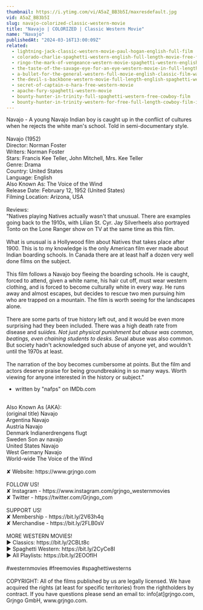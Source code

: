 ```yaml
---
thumbnail: https://i.ytimg.com/vi/A5aZ_BB3b5I/maxresdefault.jpg
vid: A5aZ_BB3b5I
slug: navajo-colorized-classic-western-movie
title: "Navajo | COLORIZED | Classic Western Movie"
name: "Navajo"
publishedAt: "2024-03-16T13:00:09Z"
related:
  - lightning-jack-classic-western-movie-paul-hogan-english-full-film
  - colorado-charlie-spaghetti-western-english-full-length-movie-free-feature-film-full-movies
  - ringo-the-mark-of-vengeance-western-movie-spaghetti-western-english-full-length-free-westerns
  - the-taste-of-the-savage-eye-for-an-eye-western-movie-in-full-length-english-free-feature-film
  - a-bullet-for-the-general-western-full-movie-english-classic-film-watchfree-cowboyfilm
  - the-devil-s-backbone-western-movie-full-length-english-spaghetti-western-cowboyfilm-watchfree
  - secret-of-captain-o-hara-free-western-movie
  - apache-fury-spaghetti-western-movie
  - bounty-hunter-in-trinity-full-spaghetti-western-free-cowboy-film
  - bounty-hunter-in-trinity-western-for-free-full-length-cowboy-film-italo-western
---
```


Navajo - A young Navajo Indian boy is caught up in the conflict of cultures when he rejects the white man's school. Told in semi-documentary style.<br />
<br />
Navajo (1952)<br />
Director: Norman Foster<br />
Writers: Norman Foster<br />
Stars: Francis Kee Teller, John Mitchell, Mrs. Kee Teller<br />
Genre: Drama<br />
Country: United States<br />
Language: English<br />
Also Known As: The Voice of the Wind<br />
Release Date: February 12, 1952 (United States)<br />
Filming Location: Arizona, USA<br />
<br />
Reviews:<br />
"Natives playing Natives actually wasn't that unusual. There are examples going back to the 1910s, with Lilian St. Cyr. Jay Silverheels also portrayed Tonto on the Lone Ranger show on TV at the same time as this film.<br />
<br />
What is unusual is a Hollywood film about Natives that takes place after 1900. This is to my knowledge is the only American film ever made about Indian boarding schools. In Canada there are at least half a dozen very well done films on the subject.<br />
<br />
This film follows a Navajo boy fleeing the boarding schools. He is caught, forced to attend, given a white name, his hair cut off, must wear western clothing, and is forced to become culturally white in every way. He runs away and almost escapes, but decides to rescue two men pursuing him who are trapped on a mountain. The film is worth seeing for the landscapes alone.<br />
<br />
There are some parts of true history left out, and it would be even more surprising had they been included. There was a high death rate from disease and sui*ides. Not just physical punishment but abuse was common, beatings, even chaining students to desks. Se*ual abuse was also common. But society hadn't acknowledged such abuse of anyone yet, and wouldn't until the 1970s at least.<br />
<br />
The narration of the boy becomes cumbersome at points. But the film and actors deserve praise for being groundbreaking in so many ways. Worth viewing for anyone interested in the history or subject."<br />
- written by "nafps" on IMDb.com<br />
<br />
Also Known As (AKA):<br />
(original title) Navajo<br />
Argentina Navajo<br />
Austria Navajo<br />
Denmark Indianerdrengens flugt<br />
Sweden Son av navajo<br />
United States Navajo<br />
West Germany Navajo<br />
World-wide The Voice of the Wind<br />
<br />
✘ Website: https://www.grjngo.com<br />
<br />
FOLLOW US!<br />
✘ Instagram - https://www.instagram.com/grjngo_westernmovies<br />
✘ Twitter - https://twitter.com/Grjngo_com<br />
<br />
SUPPORT US!<br />
✘ Membership - https://bit.ly/2V63h4q<br />
✘ Merchandise - https://bit.ly/2FLB0sV<br />
<br />
MORE WESTERN MOVIES! <br />
► Classics: https://bit.ly/2CBLt8c <br />
► Spaghetti Western: https://bit.ly/2CyCe8I <br />
► All Playlists: https://bit.ly/2EOOfIH <br />
<br />
#westernmovies #freemovies #spaghettiwesterns<br />
<br />
COPYRIGHT: All of the films published by us are legally licensed. We have acquired the rights (at least for specific territories) from the rightholders by contract. If you have questions please send an email to: info[at]grjngo.com, Grjngo GmbH, www.grjngo.com.